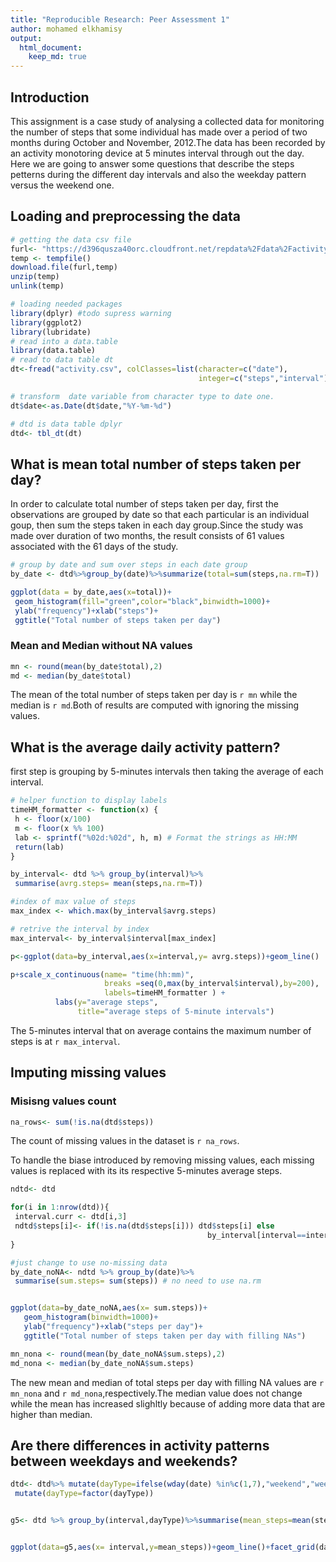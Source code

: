 ```yaml
---
title: "Reproducible Research: Peer Assessment 1"
author: mohamed elkhamisy
output: 
  html_document:
    keep_md: true
---
```

## Introduction
This assignment is a case study of analysing a collected data for monitoring the number of steps that some individual has made over a period of two months during October and November, 2012.The data has been recorded by an activity monotoring device at 5 minutes interval through out the day. Here we are going to answer some questions that describe the steps petterns during the different day intervals and also the weekday pattern versus
the weekend one.

## Loading and preprocessing the data

```r
# getting the data csv file
furl<- "https://d396qusza40orc.cloudfront.net/repdata%2Fdata%2Factivity.zip"
temp <- tempfile()
download.file(furl,temp)
unzip(temp)
unlink(temp)
```


```r
# loading needed packages
library(dplyr) #todo supress warning
library(ggplot2)
library(lubridate)
# read into a data.table
library(data.table)
# read to data table dt
dt<-fread("activity.csv", colClasses=list(character=c("date"),
                                          integer=c("steps","interval")) )  

# transform  date variable from character type to date one.
dt$date<-as.Date(dt$date,"%Y-%m-%d")

# dtd is data table dplyr
dtd<- tbl_dt(dt)
```



## What is mean total number of steps taken per day?

  In order to calculate total number of steps taken per day, first  the observations are  grouped by date so that each particular is an individual goup, then sum the steps taken in each day group.Since the study was made over duration of two months, the result consists of 61 values associated with the 61 days of the study.
 
```r

# group by date and sum over steps in each date group
by_date <- dtd%>%group_by(date)%>%summarize(total=sum(steps,na.rm=T))

ggplot(data = by_date,aes(x=total))+
 geom_histogram(fill="green",color="black",binwidth=1000)+
 ylab("frequency")+xlab("steps")+
 ggtitle("Total number of steps taken per day")

```
### Mean and Median without NA values 

```r

mn <- round(mean(by_date$total),2)
md <- median(by_date$total)

```

The mean of the total number of steps taken per day is `r mn` while the median is `r md `.Both of results are computed with ignoring the missing values.


## What is the average daily activity pattern?
first step is grouping by 5-minutes intervals then taking the average of each interval.

```r

# helper function to display labels 
timeHM_formatter <- function(x) {
 h <- floor(x/100)
 m <- floor(x %% 100)
 lab <- sprintf("%02d:%02d", h, m) # Format the strings as HH:MM
 return(lab)
}

by_interval<- dtd %>% group_by(interval)%>%
 summarise(avrg.steps= mean(steps,na.rm=T))

#index of max value of steps
max_index <- which.max(by_interval$avrg.steps)

# retrive the interval by index
max_interval<- by_interval$interval[max_index]

p<-ggplot(data=by_interval,aes(x=interval,y= avrg.steps))+geom_line()

p+scale_x_continuous(name= "time(hh:mm)", 
                     breaks =seq(0,max(by_interval$interval),by=200),
                     labels=timeHM_formatter ) +
          labs(y="average steps",
               title="average steps of 5-minute intervals")

```

The 5-minutes interval that on average contains the maximum number of steps is at 
`r max_interval`.



## Imputing missing values
### Misisng values count 
```r
na_rows<- sum(!is.na(dtd$steps))

```
The count of missing values in the  dataset is `r na_rows`.

 To handle the biase introduced by removing missing values, each missing values is replaced with its  its respective 5-minutes average steps.


```r

ndtd<- dtd

for(i in 1:nrow(dtd)){
 interval.curr <- dtd[i,3]
 ndtd$steps[i]<- if(!is.na(dtd$steps[i])) dtd$steps[i] else
                                            by_interval[interval==interval.curr,2]
}

#just change to use no-missing data
by_date_noNA<- ndtd %>% group_by(date)%>%
 summarise(sum.steps= sum(steps)) # no need to use na.rm


ggplot(data=by_date_noNA,aes(x= sum.steps))+
   geom_histogram(binwidth=1000)+
   ylab("frequency")+xlab("steps per day")+
   ggtitle("Total number of steps taken per day with filling NAs")

mn_nona <- round(mean(by_date_noNA$sum.steps),2)
md_nona <- median(by_date_noNA$sum.steps)

```
The new mean and median of total steps per day with filling NA values are `r mn_nona` and `r md_nona`,respectively.The median value does not change while the mean has increased slighltly because of adding more data that are higher than median.


## Are there differences in activity patterns between weekdays and weekends?
```r
dtd<- dtd%>% mutate(dayType=ifelse(wday(date) %in%c(1,7),"weekend","weekday"))%>%
 mutate(dayType=factor(dayType))


g5<- dtd %>% group_by(interval,dayType)%>%summarise(mean_steps=mean(steps,na.rm=T))


ggplot(data=g5,aes(x= interval,y=mean_steps))+geom_line()+facet_grid(dayType~.)

```

